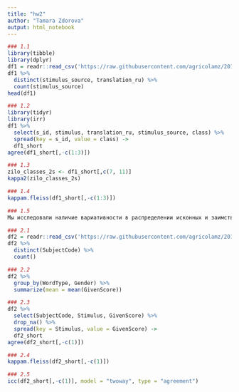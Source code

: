 ```yaml
---
title: "hw2"
author: "Tamara Zdorova"
output: html_notebook
---
```


```r
### 1.1
library(tibble)
library(dplyr)
df1 = readr::read_csv('https://raw.githubusercontent.com/agricolamz/2018_data_analysis_for_linguists/master/data/students/tozdo/hw2_agreement/hw2_1_zilo_class.csv')
df1 %>%
  distinct(stimulus_source, translation_ru) %>%
  count(stimulus_source)
head(df1)
```
```r
### 1.2
library(tidyr)
library(irr)
df1 %>% 
  select(s_id, stimulus, translation_ru, stimulus_source, class) %>% 
  spread(key = s_id, value = class) ->
  df1_short
agree(df1_short[,-c(1:3)])
```
```r
### 1.3
zilo_classes_2s <- df1_short[,c(7, 11)]
kappa2(zilo_classes_2s)
```
```r
### 1.4
kappam.fleiss(df1_short[,-c(1:3)])
```
```r
### 1.5
Мы исследовали наличие вариативности в распределении исконных и заимствованных слов в зиловском диалекте андийского языка. Процент полного согласия между информантами составил 73%, каппа Коэна получилась равной 0.77, а каппа Фляйса -- 0.85. Такие результаты свидетельствуют о высокой согласованности между говорящими.
```
```r
### 2.1
df2 = readr::read_csv('https://raw.githubusercontent.com/agricolamz/2018_data_analysis_for_linguists/master/data/students/tozdo/hw2_agreement/hw2_2_verbs.csv')
df2 %>% 
  distinct(SubjectCode) %>% 
  count()
```
```r
### 2.2
df2 %>%
  group_by(WordType, Gender) %>% 
  summarize(mean = mean(GivenScore))
```
```r
### 2.3
df2 %>% 
  select(SubjectCode, Stimulus, GivenScore) %>% 
  drop_na() %>%
  spread(key = Stimulus, value = GivenScore) ->
  df2_short
agree(df2_short[,-c(1)])

```
```r
### 2.4
kappam.fleiss(df2_short[,-c(1)])
```
```r
### 2.5
icc(df2_short[,-c(1)], model = "twoway", type = "agreement")
```
```r

```
